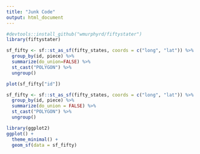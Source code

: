 ```yaml
---
title: "Junk Code"
output: html_document
---
```

```r
#devtools::install_github("wmurphyrd/fiftystater")
library(fiftystater)

sf_fifty <- sf::st_as_sf(fifty_states, coords = c("long", "lat")) %>% 
  group_by(id, piece) %>% 
  summarize(do_union=FALSE) %>%
  st_cast("POLYGON") %>% 
  ungroup()

plot(sf_fifty["id"])

sf_fifty <- sf::st_as_sf(fifty_states, coords = c("long", "lat")) %>% 
  group_by(id, piece) %>% 
  summarize(do_union = FALSE) %>%
  st_cast("POLYGON") %>% 
  ungroup()
```

```r
library(ggplot2)
ggplot() +
  theme_minimal() +
  geom_sf(data = sf_fifty)
```